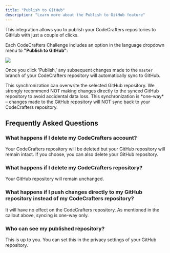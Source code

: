 ```yaml
---
title: "Publish to GitHub"
description: "Learn more about the Publish to GitHub feature"
---
```


This integration allows you to publish your CodeCrafters repositories to GitHub with just a couple of clicks.

Each CodeCrafters Challenge includes an option in the language dropdown menu to **"Publish to GitHub"**:

<Frame>
  <img src="../img/features/publish-to-github-dropdown.png"></img>
</Frame>

Once you click 'Publish,' any subsequent changes made to the `master` branch of your CodeCrafters repository will automatically sync to GitHub.

<Warning>
  This synchronization can overwrite the selected GitHub repository.  
  We strongly recommend NOT making changes directly to the synced GitHub repository to avoid accidental data loss.
</Warning>

<Note>
  This synchronization is *one-way* – changes made to the GitHub repository will NOT sync back to your CodeCrafters repository.
</Note>

## Frequently Asked Questions

### What happens if I delete my CodeCrafters account?

Your CodeCrafters repository will be deleted but your GitHub repository will remain intact. If you choose, you can also delete your GitHub repository.

### What happens if I delete my CodeCrafters repository?

Your GitHub repository will remain unchanged.

### What happens if I push changes directly to my GitHub repository instead of my CodeCrafters repository?

It will have no effect on the CodeCrafters repository. As mentioned in the callout above, syncing is one-way only. 

### Who can see my published repository?

This is up to you. You can set this in the privacy settings of your GitHub repository.
